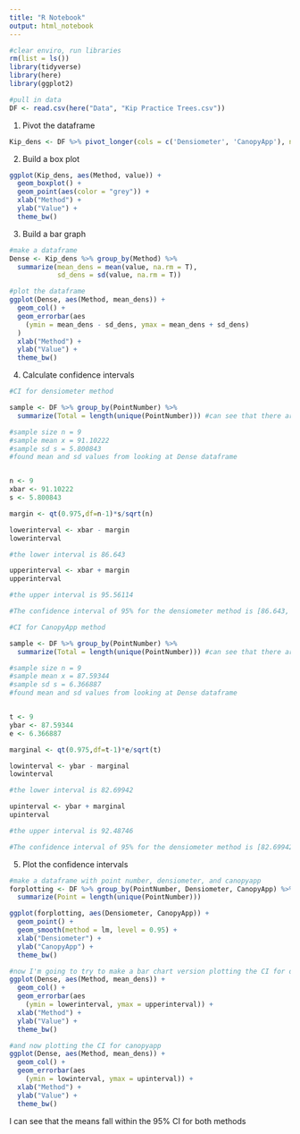 ```yaml
---
title: "R Notebook"
output: html_notebook
---
```


```r
#clear enviro, run libraries
rm(list = ls())
library(tidyverse)
library(here)
library(ggplot2)
```


```r
#pull in data
DF <- read.csv(here("Data", "Kip Practice Trees.csv"))
```


1. Pivot the dataframe
```r
Kip_dens <- DF %>% pivot_longer(cols = c('Densiometer', 'CanopyApp'), names_to = "Method")
```



2. Build a box plot

```r
ggplot(Kip_dens, aes(Method, value)) +
  geom_boxplot() +
  geom_point(aes(color = "grey")) +
  xlab("Method") +
  ylab("Value") +
  theme_bw()
```


3. Build a bar graph
```r
#make a dataframe
Dense <- Kip_dens %>% group_by(Method) %>%
  summarize(mean_dens = mean(value, na.rm = T),
            sd_dens = sd(value, na.rm = T))
```

```r
#plot the dataframe
ggplot(Dense, aes(Method, mean_dens)) +
  geom_col() +
  geom_errorbar(aes
    (ymin = mean_dens - sd_dens, ymax = mean_dens + sd_dens)
  )
  xlab("Method") +
  ylab("Value") +
  theme_bw()
```

4. Calculate confidence intervals

```r
#CI for densiometer method

sample <- DF %>% group_by(PointNumber) %>%
  summarize(Total = length(unique(PointNumber))) #can see that there are 9 points, so that means the sample size is 9

#sample size n = 9 
#sample mean x = 91.10222
#sample sd s = 5.800843 
#found mean and sd values from looking at Dense dataframe 


n <- 9
xbar <- 91.10222
s <- 5.800843

margin <- qt(0.975,df=n-1)*s/sqrt(n)

lowerinterval <- xbar - margin
lowerinterval 

#the lower interval is 86.643

upperinterval <- xbar + margin
upperinterval 

#the upper interval is 95.56114

#The confidence interval of 95% for the densiometer method is [86.643, 95.56114]
```


```r
#CI for CanopyApp method

sample <- DF %>% group_by(PointNumber) %>%
  summarize(Total = length(unique(PointNumber))) #can see that there are 9 points, so that means the sample size is 9

#sample size n = 9 
#sample mean x = 87.59344
#sample sd s = 6.366887
#found mean and sd values from looking at Dense dataframe 


t <- 9
ybar <- 87.59344
e <- 6.366887

marginal <- qt(0.975,df=t-1)*e/sqrt(t)

lowinterval <- ybar - marginal
lowinterval 

#the lower interval is 82.69942

upinterval <- ybar + marginal
upinterval 

#the upper interval is 92.48746

#The confidence interval of 95% for the densiometer method is [82.69942, 92.48746]
```

5. Plot the confidence intervals
```r
#make a dataframe with point number, densiometer, and canopyapp
forplotting <- DF %>% group_by(PointNumber, Densiometer, CanopyApp) %>%
  summarize(Point = length(unique(PointNumber)))
```



```r
ggplot(forplotting, aes(Densiometer, CanopyApp)) +
  geom_point() +
  geom_smooth(method = lm, level = 0.95) +
  xlab("Densiometer") +
  ylab("CanopyApp") +
  theme_bw()
```

```r
#now I'm going to try to make a bar chart version plotting the CI for densiometer
ggplot(Dense, aes(Method, mean_dens)) +
  geom_col() +
  geom_errorbar(aes
    (ymin = lowerinterval, ymax = upperinterval)) +
  xlab("Method") +
  ylab("Value") +
  theme_bw()
```

```r
#and now plotting the CI for canopyapp
ggplot(Dense, aes(Method, mean_dens)) +
  geom_col() +
  geom_errorbar(aes
    (ymin = lowinterval, ymax = upinterval)) +
  xlab("Method") +
  ylab("Value") +
  theme_bw()
```

I can see that the means fall within the 95% CI for both methods 

